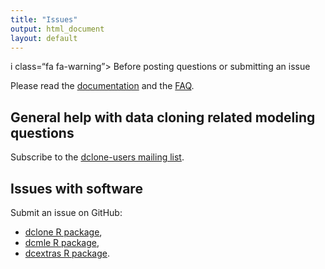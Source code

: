 ```yaml
---
title: "Issues"
output: html_document
layout: default
---
```


<div class="panel panel-warning">
<div class="panel-heading">
i class="fa fa-warning"></i> Before posting questions or submitting an issue
</div>
<div class="panel-body">
Please read
the [documentation]({{ site.baseurl}}/documentation.html) and the [FAQ]({{ site.baseurl}}/faq.html).
</div>
</div>

## General help with data cloning related modeling questions

Subscribe to the [dclone-users mailing list](https://groups.google.com/forum/?fromgroups#!forum/dclone-users).

## Issues with software

Submit an issue on GitHub:

* [dclone R package](https://github.com/datacloning/dclone/issues),
* [dcmle R package](https://github.com/datacloning/dcmle/issues),
* [dcextras R package](https://github.com/datacloning/dcextras/issues).
